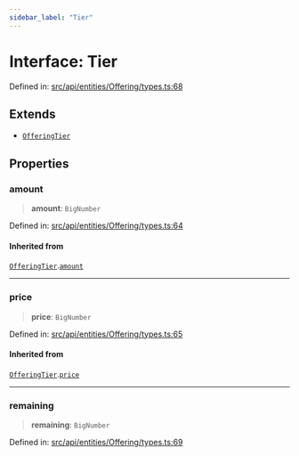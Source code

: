 ```yaml
---
sidebar_label: "Tier"
---
```


# Interface: Tier

Defined in: [src/api/entities/Offering/types.ts:68](https://github.com/PolymeshAssociation/polymesh-sdk/blob/bee6a2fe7a8ce5db42a6982e793782182cde2153/src/api/entities/Offering/types.ts#L68)

## Extends

- [`OfferingTier`](OfferingTier.mdx)

## Properties

### amount

> **amount**: `BigNumber`

Defined in: [src/api/entities/Offering/types.ts:64](https://github.com/PolymeshAssociation/polymesh-sdk/blob/bee6a2fe7a8ce5db42a6982e793782182cde2153/src/api/entities/Offering/types.ts#L64)

#### Inherited from

[`OfferingTier`](OfferingTier.mdx).[`amount`](OfferingTier.mdx#amount)

***

### price

> **price**: `BigNumber`

Defined in: [src/api/entities/Offering/types.ts:65](https://github.com/PolymeshAssociation/polymesh-sdk/blob/bee6a2fe7a8ce5db42a6982e793782182cde2153/src/api/entities/Offering/types.ts#L65)

#### Inherited from

[`OfferingTier`](OfferingTier.mdx).[`price`](OfferingTier.mdx#price)

***

### remaining

> **remaining**: `BigNumber`

Defined in: [src/api/entities/Offering/types.ts:69](https://github.com/PolymeshAssociation/polymesh-sdk/blob/bee6a2fe7a8ce5db42a6982e793782182cde2153/src/api/entities/Offering/types.ts#L69)
